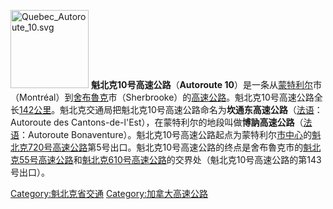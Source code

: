 {{unreferenced|time=2010-09-29T12:33:00+00:00}}
[[File:Quebec_Autoroute_10.svg|125px]]
'''魁北克10号高速公路'''（'''Autoroute 10'''）是一条从[[蒙特利尔|蒙特利尔]]市（Montréal）到[[舍布魯克|舍布魯克]]市（Sherbrooke）的[[高速公路|高速公路]]。魁北克10号高速公路全长[[142|142]][[公里|公里]]。魁北克交通局把魁北克10号高速公路命名为'''坎通东高速公路'''（[[法语|法语]]：Autoroute des Cantons-de-l'Est），在蒙特利尔的地段叫做'''博訥高速公路'''（[[法语|法语]]：Autoroute Bonaventure）。魁北克10号高速公路起点为蒙特利尔[[市中心|市中心]]的[[魁北克720号高速公路|魁北克720号高速公路]]第5号出口。魁北克10号高速公路的终点是舍布魯克市的[[魁北克55号高速公路|魁北克55号高速公路]]和[[魁北克610号高速公路|魁北克610号高速公路]]的交界处（魁北克10号高速公路的第143号出口）。

{{DEFAULTSORT:Quebec Autoroute 10}}
[[Category:魁北克省交通|Category:魁北克省交通]]
[[Category:加拿大高速公路|Category:加拿大高速公路]]